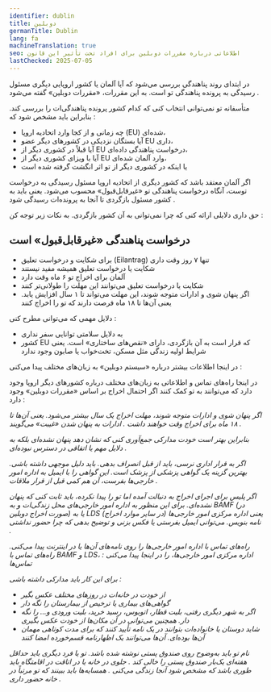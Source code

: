 ```yaml
---
identifier: dublin
title: دوبلین
germanTitle: Dublin
lang: fa
machineTranslation: true
seo: اطلاعاتی درباره مقررات دوبلین برای افراد تحت تأثیر این قانون
lastChecked: 2025-07-05
---
```


در ابتدای روند پناهندگی بررسی می‌شود که آیا آلمان یا کشور اروپایی دیگری مسئول رسیدگی به پرونده پناهندگی تو است. به این مقررات، «مقررات دوبلین» گفته می‌شود
.

متأسفانه تو نمی‌توانی انتخاب کنی که کدام کشور پرونده پناهندگی‌ات را بررسی کند. بنابراین باید مشخص شود که
:

- چه زمانی و از کجا وارد اتحادیه اروپا (EU) شده‌ای،
- آیا بستگان نزدیکی در کشورهای دیگر عضو EU داری،
- آیا قبلاً در کشوری دیگر از EU درخواست پناهندگی داده‌ای،
- آیا با ویزای کشوری دیگر از EU وارد آلمان شده‌ای،
- یا اینکه در کشوری دیگر از تو اثر انگشت گرفته شده است

اگر آلمان معتقد باشد که کشور دیگری از اتحادیه اروپا مسئول رسیدگی به درخواست توست، آنگاه درخواست پناهندگی تو «غیرقابل‌قبول» محسوب می‌شود. یعنی باید به کشور مسئول بازگردی تا آنجا به پرونده‌ات رسیدگی شود
.

حق داری دلایلی ارائه کنی که چرا نمی‌توانی به آن کشور بازگردی. به نکات زیر توجه کن
:

## درخواست پناهندگی «غیرقابل‌قبول» است

- برای شکایت و درخواست تعلیق (Eilantrag) تنها ۷ روز وقت داری
- شکایت یا درخواست تعلیق همیشه مفید نیستند
- آلمان برای اخراج تو ۶ ماه وقت دارد
- شکایت یا درخواست تعلیق می‌توانند این مهلت را طولانی‌تر کنند
- اگر پنهان شوی و ادارات متوجه شوند، این مهلت می‌تواند تا ۱ سال افزایش یابد. یعنی آن‌ها تا ۱۸ ماه فرصت دارند که تو را اخراج کنند
<Block identifier="get-legal-advice" />

دلایل مهمی که می‌توانی مطرح کنی
:

- به دلایل سلامتی توانایی سفر نداری
- کشور EU که قرار است به آن بازگردی، دارای «نقص‌های ساختاری» است. یعنی شرایط اولیه زندگی مثل مسکن، تخت‌خواب یا صابون وجود ندارد

در اینجا اطلاعات بیشتر درباره «سیستم دوبلین» به زبان‌های مختلف پیدا می‌کنی
:
<ExternalShortLink identifier="fluechtlingsrat-brandenburg_dublin" />

در اینجا راه‌های تماس و اطلاعاتی به زبان‌های مختلف درباره کشورهای دیگر اروپا وجود دارد که می‌توانند به تو کمک کنند اگر احتمال اخراج بر اساس «مقررات دوبلین» وجود دارد
:
<Address identifier="w2eu" />

اگر پنهان شوی و ادارات متوجه شوند، مهلت اخراج یک سال بیشتر می‌شود. یعنی آن‌ها تا ۱۸ ماه برای اخراج وقت خواهند داشت
.
ادارات به پنهان شدن «غیبت» می‌گویند
.

بنابراین بهتر است خودت مدارکی جمع‌آوری کنی که نشان دهد پنهان نشده‌ای بلکه به دلایل مهم یا اتفاقی در دسترس نبوده‌ای
.

اگر به قرار اداری نرسی، باید از قبل انصراف بدهی. باید دلیل موجهی داشته باشی. بهترین گزینه یک گواهی پزشکی از پزشک است. این گواهی را با ایمیل به اداره امور خارجی‌ها بفرست، آن هم کمی قبل از قرار ملاقات
.

اگر پلیس برای اجرای اخراج به دنبالت آمده اما تو را پیدا نکرده، باید ثابت کنی که پنهان نشده‌ای. برای این منظور به اداره امور خارجی‌های محل زندگی‌ات و به BAMF (در صورت اخراج دوبلین) یا به LDS یعنی اداره مرکزی امور خارجی‌ها (در سایر موارد اخراج) نامه بنویس. می‌توانی ایمیل بفرستی یا فکس بزنی و توضیح بدهی که چرا حضور نداشتی
.

راه‌های تماس با اداره امور خارجی‌ها را روی نامه‌های آن‌ها یا در اینترنت پیدا می‌کنی. راه‌های تماس با BAMF و LDS، اداره مرکزی امور خارجی‌ها، را در اینجا پیدا می‌کنی
:
<InternalShortLink identifier="contacts">تماس‌ها</InternalShortLink>

برای این کار باید مدارکی داشته باشی
:
- از خودت در خانه‌ات در روزهای مختلف عکس بگیر
- گواهی‌های بیماری یا ترخیص از بیمارستان را نگه دار
- اگر به شهر دیگری رفتی، بلیت قطار، اتوبوس، رسید خرید، بلیت ورودی و... را نگه دار. همچنین می‌توانی در آن مکان‌ها از خودت عکس بگیری
- شاید دوستان یا خانواده‌ات بتوانند در یک نامه تأیید کنند که برای مدت کوتاهی مهمان آن‌ها بوده‌ای. آن‌ها می‌توانند یک <InternalShortLink identifier="forms">اظهارنامه قسم‌خورده</InternalShortLink> امضا کنند

نام تو باید به‌وضوح روی صندوق پستی نوشته شده باشد. تو یا فرد دیگری باید حداقل هفته‌ای یک‌بار صندوق پستی را خالی کند
.
جلوی در خانه یا در اتاقت در اقامتگاه باید طوری باشد که مشخص شود آنجا زندگی می‌کنی
.
همسایه‌ها باید ببینند که تو مرتباً در خانه حضور داری
.
